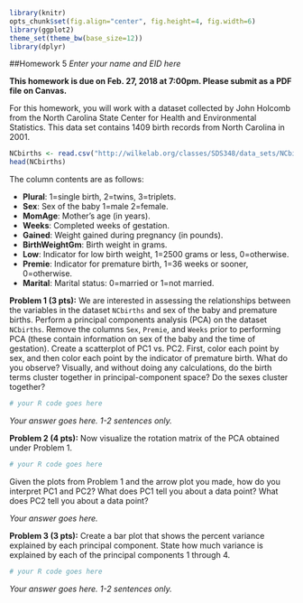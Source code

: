 ```r
library(knitr)
opts_chunk$set(fig.align="center", fig.height=4, fig.width=6)
library(ggplot2)
theme_set(theme_bw(base_size=12))
library(dplyr)
```
##Homework 5
*Enter your name and EID here*

**This homework is due on Feb. 27, 2018 at 7:00pm. Please submit as a PDF file on Canvas.**

For this homework, you will work with a dataset collected by John Holcomb from the North Carolina State Center for Health and Environmental Statistics. This data set contains 1409 birth records from North Carolina in 2001.

```r
NCbirths <- read.csv("http://wilkelab.org/classes/SDS348/data_sets/NCbirths.csv")
head(NCbirths)
```

The column contents are as follows:

+ **Plural**: 1=single birth, 2=twins, 3=triplets.
+ **Sex**: Sex of the baby 1=male 2=female.
+ **MomAge**: Mother's age (in years).
+ **Weeks**: Completed weeks of gestation.
+ **Gained**: Weight gained during pregnancy (in pounds).
+ **BirthWeightGm**: Birth weight in grams.
+ **Low**: Indicator for low birth weight, 1=2500 grams or less, 0=otherwise.
+ **Premie**: Indicator for premature birth, 1=36 weeks or sooner, 0=otherwise.
+ **Marital**: Marital status: 0=married or 1=not married.

**Problem 1 (3 pts):** We are interested in assessing the relationships between the variables in the dataset `NCbirths` and sex of the baby and premature births. Perform a principal components analysis (PCA) on the dataset `NCbirths`. Remove the columns `Sex`, `Premie`, and `Weeks` prior to performing PCA (these contain information on sex of the baby and the time of gestation). Create a scatterplot of PC1 vs. PC2. First, color each point by sex, and then color each point by the indicator of premature birth. What do you observe? Visually, and without doing any calculations, do the birth terms cluster together in principal-component space? Do the sexes cluster together?

```r
# your R code goes here
```

*Your answer goes here. 1-2 sentences only.*

**Problem 2 (4 pts):** Now visualize the rotation matrix of the PCA obtained under Problem 1. 
```r
# your R code goes here
```

Given the plots from Problem 1 and the arrow plot you made, how do you interpret PC1 and PC2? What does PC1 tell you about a data point? What does PC2 tell you about a data point?

*Your answer goes here.*

**Problem 3 (3 pts):** Create a bar plot that shows the percent variance explained by each principal component. State how much variance is explained by each of the principal components 1 through 4.

```r
# your R code goes here
```

*Your answer goes here. 1-2 sentences only.*